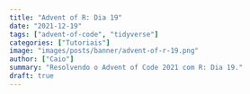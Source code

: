 ```yaml
---
title: "Advent of R: Dia 19"
date: "2021-12-19"
tags: ["advent-of-code", "tidyverse"]
categories: ["Tutoriais"]
image: "images/posts/banner/advent-of-r-19.png"
author: ["Caio"]
summary: "Resolvendo o Advent of Code 2021 com R: Dia 19."
draft: true
---
```

